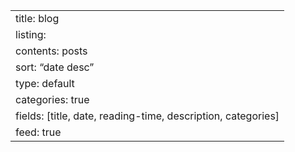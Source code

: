 ---
title: blog
listing:
  contents: posts
  sort: "date desc"
  type: default
  categories: true
  fields: [title, date, reading-time, description, categories]
  feed: true
---